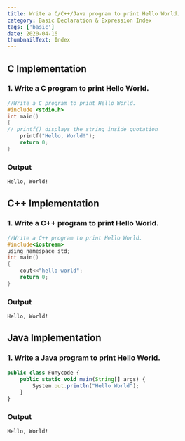 ```yaml
---
title: Write a C/C++/Java program to print Hello World.
category: Basic Declaration & Expression Index
tags: ['basic']
date: 2020-04-16
thumbnailText: Index
---
```


## C Implementation
### 1. Write a C program to print Hello World.
```c
//Write a C program to print Hello World.
#include <stdio.h>
int main()
{
// printf() displays the string inside quotation
    printf("Hello, World!");
    return 0;
}
```
### Output
```
Hello, World!
```

## C++ Implementation
### 1. Write a C++ program to print Hello World.
```c
//Write a C++ program to print Hello World.
#include<iostream>
using namespace std;
int main()
{
    cout<<"hello world";
    return 0;
}
```
### Output
```
Hello, World!
```

## Java Implementation
### 1. Write a Java program to print Hello World.
```js
public class Funycode {
    public static void main(String[] args) {
        System.out.println("Hello World");
    }
}
```
### Output
```
Hello, World!
```
